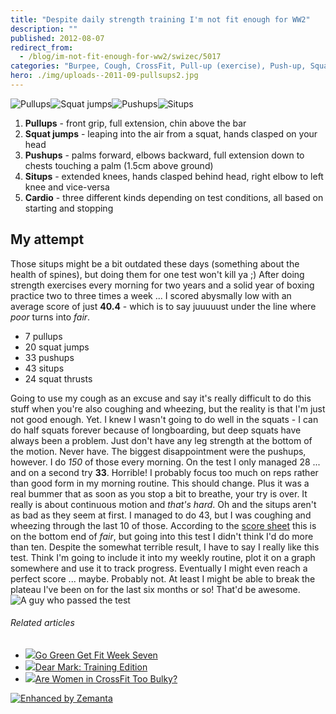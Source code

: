 ```yaml
---
title: "Despite daily strength training I'm not fit enough for WW2"
description: ""
published: 2012-08-07
redirect_from:
  - /blog/im-not-fit-enough-for-ww2/swizec/5017
categories: "Burpee, Cough, CrossFit, Pull-up (exercise), Push-up, Squat (exercise), Uncategorized"
hero: ./img/uploads--2011-09-pullsups2.jpg
---
```


![]()![]()![Pullups](./img/uploads--2011-09-pullsups2.jpg "Pullups")![Squat jumps](./img/uploads--2011-09-squats2.jpg "Squat jumps")![Pushups](./img/uploads--2011-09-pushups21.jpg "Pushups")![Situps](./img/uploads--2011-09-situps2.jpg "Situps")

1.  **Pullups** - front grip, full extension, chin above the bar
2.  **Squat jumps** - leaping into the air from a squat, hands clasped on your head
3.  **Pushups** - palms forward, elbows backward, full extension down to chests touching a palm (1.5cm above ground)
4.  **Situps** - extended knees, hands clasped behind head, right elbow to left knee and vice-versa
5.  **Cardio** - three different kinds depending on test conditions, all based on starting and stopping

## My attempt

Those situps might be a bit outdated these days (something about the health of spines), but doing them for one test won't kill ya ;) After doing strength exercises every morning for two years and a solid year of boxing practice two to three times a week ... I scored abysmally low with an average score of just **40.4** - which is to say juuuuust under the line where _poor_ turns into _fair_.

- 7 pullups
- 20 squat jumps
- 33 pushups
- 43 situps
- 24 squat thrusts

Going to use my cough as an excuse and say it's really difficult to do this stuff when you're also coughing and wheezing, but the reality is that I'm just not good enough. Yet. I knew I wasn't going to do well in the squats - I can do half squats forever because of longboarding, but deep squats have always been a problem. Just don't have any leg strength at the bottom of the motion. Never have. The biggest disappointment were the pushups, however. I do _150_ of those every morning. On the test I only managed 28 ... and on a second try **33**. Horrible! I probably focus too much on reps rather than good form in my morning routine. This should change. Plus it was a real bummer that as soon as you stop a bit to breathe, your try is over. It really is about continuous motion and _that's hard_. Oh and the situps aren't as bad as they seem at first. I managed to do 43, but I was coughing and wheezing through the last 10 of those. According to the [score sheet](http://artofmanliness.com/wwii-fitness-test-scoresheet/) this is on the bottom end of _fair_, but going into this test I didn't think I'd do more than ten. Despite the somewhat terrible result, I have to say I really like this test. Think I'm going to include it into my weekly routine, plot it on a graph somewhere and use it to track progress. Eventually I might even reach a perfect score ... maybe. Probably not. At least I might be able to break the plateau I've been on for the last six months or so! That'd be awesome. ![A guy who passed the test](./img/3623-3527155504_6a47fb4988_z.jpg "A guy who passed the test")

###### Related articles

- [![](http://i.zemanta.com/103450227_80_80.jpg)](http://naturemoms.com/blog/2012/07/30/go-green-get-fit-week-seven/)[Go Green Get Fit Week Seven](http://naturemoms.com/blog/2012/07/30/go-green-get-fit-week-seven/)
- [![](http://i.zemanta.com/102118151_80_80.jpg)](http://www.marksdailyapple.com/dear-mark-training-edition/)[Dear Mark: Training Edition](http://www.marksdailyapple.com/dear-mark-training-edition/)
- [![](http://i.zemanta.com/noimg_03_80_80.jpg)](http://www.washingtonian.com/blogs/wellbeing/fitness/are-women-in-crossfit-too-bulky.php)[Are Women in CrossFit Too Bulky?](http://www.washingtonian.com/blogs/wellbeing/fitness/are-women-in-crossfit-too-bulky.php)

[![Enhanced by Zemanta](http://img.zemanta.com/zemified_e.png?x-id=6d8a31d4-7960-43e6-a0cb-82d741e3b459)](http://www.zemanta.com/?px "Enhanced by Zemanta")
